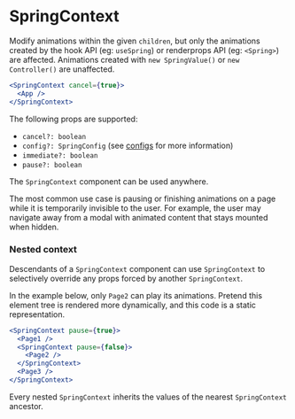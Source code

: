 # SpringContext

Modify animations within the given `children`, but only the animations created
by the hook API (eg: `useSpring`) or renderprops API (eg: `<Spring>`) are affected.
Animations created with `new SpringValue()` or `new Controller()` are unaffected.

```jsx
<SpringContext cancel={true}>
  <App />
</SpringContext>
```

The following props are supported:

- `cancel?: boolean`
- `config?: SpringConfig` (see [configs](/common/configs) for more information)
- `immediate?: boolean`
- `pause?: boolean`

The `SpringContext` component can be used anywhere.

The most common use case is pausing or finishing animations on a page while it
is temporarily invisible to the user. For example, the user may navigate away
from a modal with animated content that stays mounted when hidden.

### Nested context

Descendants of a `SpringContext` component can use `SpringContext` to selectively
override any props forced by another `SpringContext`.

In the example below, only `Page2` can play its animations. Pretend this element
tree is rendered more dynamically, and this code is a static representation.

```jsx
<SpringContext pause={true}>
  <Page1 />
  <SpringContext pause={false}>
    <Page2 />
  </SpringContext>
  <Page3 />
</SpringContext>
```

Every nested `SpringContext` inherits the values of the nearest `SpringContext`
ancestor.
